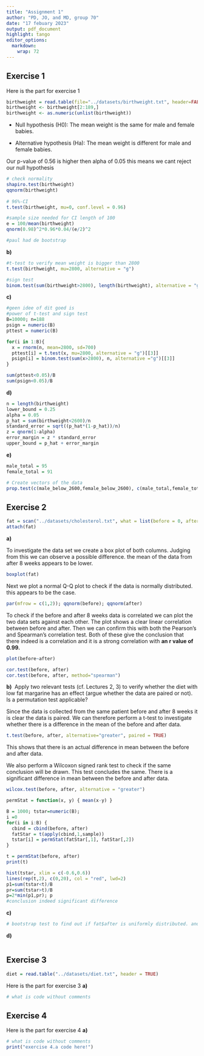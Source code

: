 ```yaml
---
title: "Assignment 1"
author: "PD, JO, and MD, group 70"
date: "17 febuary 2023"
output: pdf_document
highlight: tango
editor_options: 
  markdown: 
    wrap: 72
---
```


## Exercise 1
Here is the part for exercise 1

```r
birthweight = read.table(file="../datasets/birthweight.txt", header=FALSE)
birthweight <- birthweight[2:189,]
birthweight <- as.numeric(unlist(birthweight))
```
-   Null hypothesis (H0): The mean weight is the same for male and
    female babies.

-   Alternative hypothesis (Ha): The mean weight is different for male
    and female babies.

Our p-value of 0.56 is higher then alpha of 0.05 this means we cant
reject our null hypothesis

```r
# check normality
shapiro.test(birthweight)
qqnorm(birthweight)
 
# 96%-CI
t.test(birthweight, mu=0, conf.level = 0.96)

#sample size needed for CI length of 100
e = 100/mean(birthweight)
qnorm(0.98)^2*0.96*0.04/(e/2)^2

#paul had de bootstrap
```

**b)**

```r
#t-test to verify mean weight is bigger than 2800
t.test(birthweight, mu=2800, alternative = "g")

#sign test
binom.test(sum(birthweight>2800), length(birthweight), alternative = "g")
```

**c)**

```r
#geen idee of dit goed is
#power of t-test and sign test
B=10000; n=188
psign = numeric(B)
pttest = numeric(B)

for(i in 1:B){
  x = rnorm(n, mean=2800, sd=700)
  pttest[i] = t.test(x, mu=2800, alternative = "g")[[3]]
  psign[i] = binom.test(sum(x>2800), n, alternative ="g")[[3]]
}

sum(pttest<0.05)/B
sum(psign<0.05)/B
```

**d)**

```r
n = length(birthweight)
lower_bound = 0.25
alpha = 0.05
p_hat = sum(birthweight<2600)/n
standard_error = sqrt((p_hat*(1-p_hat))/n)
z = qnorm(1-alpha)
error_margin = z * standard_error
upper_bound = p_hat + error_margin
```

**e)**

```r
male_total = 95
female_total = 91

# Create vectors of the data
prop.test(c(male_below_2600,female_below_2600), c(male_total,female_total))
```

## Exercise 2
```r
fat = scan("../datasets/cholesterol.txt", what = list(before = 0, after = 0)) 
attach(fat)
```

**a)**

To investigate the data set we create a box plot of both columns. Judging from this we can observe a possible difference. the mean of the data from after 8 weeks appears to be lower.

```r
boxplot(fat)
```

Next we plot a normal Q-Q plot to check if the data is normally distributed. this appears to be the case.

```r
par(mfrow = c(1,2)); qqnorm(before); qqnorm(after)
```

To check if the before and after 8 weeks data is correlated we can plot the two data sets against each other. The plot shows a clear linear correlation between before and after. Then we can confirm this with both the Pearson's and Spearman's correlation test. Both of these give the conclusion that there indeed is a correlation and it is a strong correlation with **an r value of 0.99.**

```r
plot(before~after)

cor.test(before, after)
cor.test(before, after, method="spearman")
```

**b)**  Apply two relevant tests (cf. Lectures 2, 3) to verify whether the diet with low fat margarine has an effect (argue whether the data are paired or not). Is a permutation test applicable?

Since the data is collected from the same patient before and after 8 weeks it is clear the data is paired. We can therefore perform a t-test to investigate whether there is a difference in the mean of the before and after data.

```r
t.test(before, after, alternative="greater", paired = TRUE)
```

This shows that there is an actual difference in mean between the before and after data.

We also perform a Wilcoxon signed rank test to check if the same conclusion will be drawn. This test concludes the same. There is a significant difference in mean between the before and after data.

```r
wilcox.test(before, after, alternative = "greater")
```

```r
permStat = function(x, y) { mean(x-y) }

B = 1000; tstar=numeric(B);
i =0
for(i in i:B) {
  cbind = cbind(before, after)
  fatStar = t(apply(cbind,1,sample))
  tstar[i] = permStat(fatStar[,1], fatStar[,2]) 
}

t = permStat(before, after)
print(t)

hist(tstar, xlim = c(-0.6,0.6))
lines(rep(t,2), c(0,20), col = "red", lwd=2)
p1=sum(tstar<t)/B
pr=sum(tstar>t)/B
p=2*min(p1,pr); p
#conclusion indeed significant difference

```
**c)**

```r
# bootstrap test to find out if fat$after is uniformly distributed. and construct a 95% confidence interval. (Kolmogorov-Smirnov?)

```

**d)**

```r

```
## Exercise 3

```r
diet = read.table("../datasets/diet.txt", header = TRUE)
```

Here is the part for exercise 3 **a)**

```r
# what is code without comments

```

## Exercise 4

Here is the part for exercise 4 **a)**

```r
# what is code without comments
print("exercise 4.a code here!")

```
